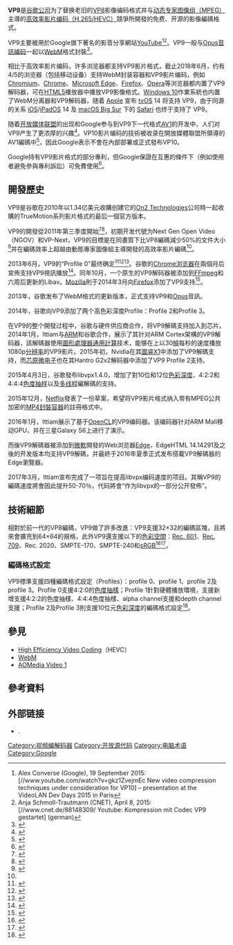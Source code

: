{{Refimprove|time=2018-07-26T04:13:10+00:00}}
{{Expand language|en}}
{{NoteTA
|G1=IT
|1 = zh-hans:添加; zh-tw:加入;
}}
{{Infobox file format
| name = VP9
| logo = [[File:Vp9-logo-for-mediawiki.svg|200px]]
| owner = [[Google|Google]]
| released = 2012年12月13日
| genre = 影像壓縮
| contained by = [[WebM|WebM]]、[[Matroska|Matroska]]、IVF
| extended from = [[VP8|VP8]]
| extended to = [[AOMedia_Video_1|AV1]]
| standard = [//storage.googleapis.com/downloads.webmproject.org/docs/vp9/vp9-bitstream-specification-v0.6-20160331-draft.pdf 《VP9 Bitstream & Decoding Process Specification》]
| free = Yes
| url                    = [https://www.webmproject.org/vp9 webmproject.org/vp9]
}}
{{Infobox software
| name = libvpx（VP9編碼函式庫）<ref name=VP9libvpxJune2013>{{cite news |title=VP9 Video Codec Summary |publisher=[[Google|Google]] |work=[[WebM|WebM]]專案 |url=http://www.webmproject.org/vp9/ |accessdate=2013-07-04 |archive-date=2022-05-12 |archive-url=https://web.archive.org/web/20220512045402/https://www.webmproject.org/vp9/ }}</ref><ref name=VP9DevChannelJuly2013>{{cite news |title=VP9 Lands in Chrome Dev Channel |author=Lou Quillio |publisher=Google |work=WebM專案 |url=http://blog.webmproject.org/2013/07/vp9-lands-in-chrome-dev-channel.html |date=2013-07-01 |accessdate=2013-07-04 |archive-date=2013-07-06 |archive-url=https://web.archive.org/web/20130706014103/http://blog.webmproject.org/2013/07/vp9-lands-in-chrome-dev-channel.html |dead-url=no }}</ref>
| developer = Google
| released = 2010年5月18日
| latest_release_version = 1.9.0
| latest_release_date = {{Release date and age|2020|07|30}}
| programming language = [[C语言|C]]
| operating_system = [[Unix-like|Unix-like]]（包含[[GNU/Linux|GNU/Linux]]、[[Mac_OS_X|Mac OS X]]）、[[Microsoft_Windows|Windows]]
| status = 
| genre = [[視訊編解碼器|視訊編解碼器]]
| license = [[BSD授權條款|BSD授權條款]]<ref name="libvpx-license">{{cite web|url=http://www.webmproject.org/license/software/|title=Software License|accessdate=2010-06-04|archive-date=2012-06-18|archive-url=https://www.webcitation.org/68VgS6A3M?url=http://www.webmproject.org/license/software/|dead-url=no}}</ref>，附加專利使用權<ref name="libvpx-patent-license">{{cite web|url=http://www.webmproject.org/license/additional/|title=Additional IP Rights Grant (Patents)|accessdate=2010-06-04|archive-date=2022-05-11|archive-url=https://web.archive.org/web/20220511001423/https://www.webmproject.org/license/additional/}}</ref>
| website = [http://www.webmproject.org/ webmproject.org]
}}

'''VP9'''是[[Google|谷歌公司]]为了替换老旧的[[VP8|VP8]]影像编码格式并与[[MPEG|动态专家图像组（MPEG）]]主導的[[High_Efficiency_Video_Coding|高效率影片编码（H.265/HEVC）]]競爭所開發的免费、开源的影像編碼格式。

VP9主要被用於Google旗下著名的影音分享網站[[YouTube|YouTube]]<ref name="VP10 compression techniques">Alex Converse (Google), 19 September 2015: [//www.youtube.com/watch?v=gkz1ZvejmEc New video compression techniques under consideration for VP10] – presentation at the VideoLAN Dev Days 2015 in Paris</ref><ref name="YouTube">Anja Schmoll-Trautmann (CNET), April 8, 2015: [//www.cnet.de/88148309/ Youtube: Kompression mit Codec VP9 gestartet] (german)</ref>。VP9一般与[[Opus_codec|Opus音訊编码]]一起以[[WebM|WebM]]格式封裝<ref name="Beverloo">{{cite web|title=VP9 and Opus, Background Position Offset and Ruby Positioning|trans_title=|periodical=|publisher=|url=http://peter.sh/2012/12/vp9-and-opus-background-position-offset-and-ruby-positioning/|deadurl=|format=|accessdate=2014-11-01|archiveurl=https://web.archive.org/web/20220501215803/https://peter.sh/2012/12/vp9-and-opus-background-position-offset-and-ruby-positioning/|archivedate=2022-05-01|last=Peter Beverloo|date=2012-12-18|year=|month=|day=|language=de|pages=|quote=}}</ref>。

相比于高效率影片编码，许多浏览器都支持VP9影片格式，截止2018年6月，约有4/5的浏览器（包括移动设备）支持WebM封装容器和VP9影片编码，例如[[Chromium|Chromium]]、[[Google_Chrome|Chrome]]、[[Microsoft_Edge|Microsoft Edge]]、[[Firefox|Firefox]]、[[Opera電腦瀏覽器|Opera]]等浏览器都内置了VP9解码器，可在[[HTML5|HTML5]]播放器中播放VP9影像格式。[[Windows_10|Windows 10]]作業系統也内置了WebM分离器和VP9解码器，随着 [[蘋果公司|Apple]] 宣布 [[tvOS|tvOS]] 14 将支持 VP9，由于同源的关系 [[iOS|iOS]]/[[iPadOS|iPadOS]] 14 及 [[macOS_Big_Sur|macOS Big Sur]] 下的 [[Safari|Safari]] 也终于支持了 VP9。

随着[[开放媒体联盟|开放媒体联盟]]的出现和Google参与到VP9下一代格式[[AOMedia_Video_1|AV1]]的开发中，人们对VP9产生了更浓厚的兴趣<ref>{{Cite web|url = http://xiphmont.livejournal.com/67752.html|title = Comments on the Alliance for Open Media, or, "Oh Man, What a Day"|author = Monty Montgomery|date = 2 September 2015|accessdate = 2015-09-02|archive-date = 2019-04-20|archive-url = https://web.archive.org/web/20190420144907/https://xiphmont.livejournal.com/67752.html}}</ref>。VP10影片编码的技術被收录在開放媒體聯盟所領導的AV1編碼中<ref name="VP9 successor">{{cite web
  |first=Steven
  |last=Zimmerman
  |url=https://www.xda-developers.com/av1-future-video-codecs-google-hevc/
  |title=Google’s Royalty-Free Answer to HEVC: A Look at AV1 and the Future of Video Codecs
  |publisher=XDA Developers
  |date=15 May 2017
  |accessdate=10 June 2017
  |archive-url=https://web.archive.org/web/20170614042710/https://www.xda-developers.com/av1-future-video-codecs-google-hevc/
  |archive-date=2017-06-14
  |dead-url=no
  }}</ref>，因此Google表示不會在內部部署或正式發布VP10。

Google持有VP9影片格式的部分專利，但Google保證在互惠的條件下（例如使用者避免參與專利訴訟）可免費使用<ref name="specLicense">{{Cite web |url=https://www.webmproject.org/license/bitstream/ |title=VP8 Bitstream Specification License |access-date=2016-10-13 |archive-date=2022-05-10 |archive-url=https://web.archive.org/web/20220510165054/https://www.webmproject.org/license/bitstream/ }}</ref>。

==開發歷史==
{{Refimprove section|time=2018-07-26T04:22:35+00:00}}
VP9是谷歌在2010年以1.34亿美元收購创建它的[[On2_Technologies|On2 Technologies]]公司時一起收購的TrueMotion系列影片格式的最后一個官方版本。

VP9的開發從2011年第三季度開始<ref name=VPNextProgessUpdate2012>{{cite news |title=VP-Next Overview and Progress Update |publisher=[[Google|Google]] |work=[[WebM|WebM]] |url=http://downloads.webmproject.org/ngov2012/pdf/04-ngov-project-update.pdf |format=PDF |accessdate=2012-12-29 |archive-date=2021-03-30 |archive-url=https://web.archive.org/web/20210330032425/http://downloads.webmproject.org/ngov2012/pdf/04-ngov-project-update.pdf }}</ref><ref name=OverviewVPNext2012>{{cite news |title=Overview of VP-Next |author=Adrian Grange |publisher=[[Internet_Engineering_Task_Force|Internet Engineering Task Force]] |url=http://www.ietf.org/proceedings/85/slides/slides-85-videocodec-4.pdf |format=PDF |accessdate=2012-12-29 |archive-date=2013-07-25 |archive-url=https://web.archive.org/web/20130725230847/https://www.ietf.org/proceedings/85/slides/slides-85-videocodec-4.pdf }}</ref>，初期开发代號为Next Gen Open Video（NGOV）和VP-Next，VP9的目標是在同畫質下比VP8編碼減少50%的文件大小<ref name=NGOVRequirements2012>{{cite news |title=Next Gen Open Video (NGOV) Requirements |publisher=Google |work=WebM |url=http://downloads.webmproject.org/ngov2012/pdf/02-ngov-product-requirements.pdf |format=PDF |accessdate=2012-12-29 |archive-date=2013-05-22 |archive-url=https://www.webcitation.org/6GoUIIChV?url=http://downloads.webmproject.org/ngov2012/pdf/02-ngov-product-requirements.pdf |dead-url=no }}</ref>并在編碼效率上超越由動態專家圖像組主導開發的高效率影片編碼<ref name=OverviewVPNext2012/>。

2013年6月，VP9的“Profile 0”最终确定<ref>{{cite news |title=VP9 Bitstream finalization update |author=Paul Wilkins |publisher=Google |work=WebM Project |url=https://groups.google.com/a/webmproject.org/forum/?fromgroups=#!topic/webm-discuss/UzoX7owhwB0 |date=2013-05-08 |accessdate=2013-05-17 |archive-date=2021-10-09 |archive-url=https://web.archive.org/web/20211009021530/https://groups.google.com/a/webmproject.org/forum/?fromgroups=#!topic/webm-discuss/UzoX7owhwB0 }}</ref><ref>{{cite news |title=VP9 Codec Nears Completion |author=Lou Quillio |publisher=Google |work=WebM Project |url=http://blog.webmproject.org/2013/05/vp9-codec-nears-completion.html |date=2013-05-10 |accessdate=2013-05-17 |archive-date=2021-03-30 |archive-url=https://web.archive.org/web/20210330032504/http://blog.webmproject.org/2013/05/vp9-codec-nears-completion.html }}</ref><ref>{{cite news |title=Google's VP9 video codec nearly done; YouTube will use it |author=Stephen Shankland |publisher=CNET |url=http://news.cnet.com/8301-1023_3-57584018-93/googles-vp9-video-codec-nearly-done-youtube-will-use-it/ |date=2013-05-10 |accessdate=2013-05-17 |archive-date=2014-03-11 |archive-url=https://web.archive.org/web/20140311012621/http://news.cnet.com/8301-1023_3-57584018-93/googles-vp9-video-codec-nearly-done-youtube-will-use-it/ }}</ref>。谷歌的[[Chrome|Chrome浏览器]]在兩個月后宣佈支持VP9視訊播放<ref>{{cite news |title=Google pressing for fast adoption of royalty-free VP9 video codec |author=Jesse Schoff |publisher=[[TechSpot|TechSpot]] |url=http://www.techspot.com/news/52642-google-pressing-for-fast-adoption-of-royalty-free-vp9-video-codec.html |date=2013-05-20 |accessdate=2013-05-23 |archive-date=2021-01-23 |archive-url=https://web.archive.org/web/20210123214629/https://www.techspot.com/news/52642-google-pressing-for-fast-adoption-of-royalty-free-vp9-video-codec.html }}</ref>。同年10月，一个原生的VP9解码器被添加到[[FFmpeg|FFmpeg]]和六周后更新的Libav。[[Mozilla|Mozilla]]則于2014年3月向[[Firefox|Firefox]]添加了VP9支持<ref>{{Cite web |url=https://www.mozilla.org/en-US/firefox/28.0/releasenotes/ |title=存档副本 |accessdate=2014-08-21 |archive-date=2014-03-18 |archive-url=https://web.archive.org/web/20140318134719/http://www.mozilla.org/en-US/firefox/28.0/releasenotes/ |dead-url=no }}</ref>。

2013年，谷歌发布了WebM格式的更新版本，正式支持VP9和[[Opus|Opus]]音訊。

2014年，谷歌向VP9添加了两个高色彩深度Profile：Profile 2和Profile 3。

在VP9的整个開發过程中，谷歌与硬件供应商合作，将VP9解碼支持加入到芯片。 2014年1月，Ittiam与[[ARM|ARM]]和谷歌合作，展示了其针对ARM Cortex架構的VP9解码器，該解碼器使用[[GPGPU|圖形處理器通用計算]]技术，能够在{{link-en|Arndale Board}}上以30[[幀|幀]]每秒的速度播放1080p[[分辨率|分辨率]]的VP9影片。2015年初，Nvidia在其[[圖睿|圖睿X1]]中添加了VP9解碼支持，而[[芯原微电子|芯原微电子]]也在其Hantro G2v2解码器中添加了VP9 Profile 2支持。

2015年4月3日，谷歌發布libvpx1.4.0，增加了對10位和12位[[色彩深度|色彩深度]]、4:2:2和4:4:4[[色度抽样|色度抽样]]以及[[多线程|多线程]]編解碼的支持。

2015年12月，[[Netflix|Netflix]]發表了一份草案，希望将VP9影片格式纳入带有MPEG公共加密的[[MP4|MP4封裝容器]]的註冊格式中。

2016年1月，Ittiam展示了基于[[OpenCL|OpenCL]]的VP9编码器。该编码器针对ARM Mali移动GPU，并在三星Galaxy S6上进行了演示。

而後VP9解碼器被添加到[[微軟|微軟]]開發的Web浏览器[[Microsoft_Edge|Edge]]，EdgeHTML 14.14291及之後的开发版本均支持VP9解碼，并最終于2016年夏季正式发布搭載VP9解碼器的Edge瀏覽器。

2017年3月，Ittiam宣布完成了一项旨在提高libvpx编码速度的项目。其稱VP9的編碼速度將會因此提升50-70％，代码將會“作为libvpx的一部分公开發佈”。

==技術細節==
相對於前一代的VP8編碼，VP9做了許多改進：VP9支援32×32的編碼區塊，且將來會擴充到64×64的規格，此外VP9還支援以下的[[色彩空間|色彩空間]]：[[BT.601|Rec. 601]]、[[Rec._709|Rec. 709]]、Rec. 2020、SMPTE-170、SMPTE-240和[[sRGB|sRGB]]<ref name=VP9ColorSpaceBitsJune2013>{{cite news |title=Add slightly more colorspace variations |publisher=Google |work=Chromium (web browser) |url=http://git.chromium.org/gitweb/?p=webm/libvpx.git;a=commit;h=36f02bf3c15691e426b0a8e80d1fa0f2ae5afbb2 |date=2013-06-07 |accessdate=2013-06-19 |archive-date=2014-11-08 |archive-url=https://web.archive.org/web/20141108033629/http://git.chromium.org/gitweb/?p=webm%2Flibvpx.git%3Ba%3Dcommit%3Bh%3D36f02bf3c15691e426b0a8e80d1fa0f2ae5afbb2 }}</ref><ref name=VP9ColorSpaceBits2014>{{cite news |title=Change the use of a reserved color space entry |publisher=Google |work=Chromium（瀏覽器） |url=https://git.chromium.org/gitweb/?p=webm/libvpx.git;a=commit;h=af3519a3850d971fda76954afd2084a6e830d25c |date=2014-11-06 |accessdate=2014-11-07 |archive-date=2014-11-08 |archive-url=https://web.archive.org/web/20141108033720/http://git.chromium.org/gitweb/?p=webm%2Flibvpx.git%3Ba%3Dcommit%3Bh%3Daf3519a3850d971fda76954afd2084a6e830d25c }}</ref>。

===編碼格式設定===
{{Refimprove section|time=2018-07-26T04:13:10+00:00}}
VP9標準支援四種編碼格式設定（Profiles）：profile 0、profile 1、profile 2及profile 3。Profile 0支援4:2:0的[[色度抽樣|色度抽樣]]；Profile 1針對硬體播放環境，支援新增支援4:2:2的色度抽樣、4:4:4色度抽樣、alpha channel支援和depth channel支援；Profile 2及Profile 3則支援10位元[[色彩深度|色彩深度]]的編碼格式設定<ref>{{Cite web |url = https://www.webmproject.org/vp9/profiles/ |title = VP9 Coding Profiles |author = The WebM Project |accessdate = Oct 10, 2016 |archive-date = 2022-05-11 |archive-url = https://web.archive.org/web/20220511001419/https://www.webmproject.org/vp9/profiles/ }}</ref>。

==參見==
* [[High_Efficiency_Video_Coding|High Efficiency Video Coding]]（HEVC）
* [[WebM|WebM]]
* [[AOMedia_Video_1|AOMedia Video 1]]

==參考資料==
{{Reflist|32em}}

==外部链接==
* {{Citation | url = http://www.youtube.com/watch?v=K6JshvblIcM | publisher = Google | title = I/O | year = 2013 | contribution = WebM and the New VP9 Open Video Codec | type = video | format = YouTube}}.

{{多媒体压缩格式}}

[[Category:视频编解码器|Category:视频编解码器]]
[[Category:开放源代码|Category:开放源代码]]
[[Category:电脑术语|Category:电脑术语]]
[[Category:Google|Category:Google]]